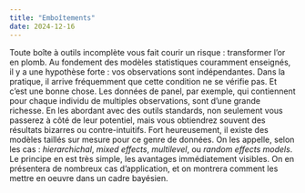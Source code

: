 ```yaml
---
title: "Emboîtements"
date: 2024-12-16
---
```


Toute boîte à outils incomplète vous fait courir un risque : transformer l'or en plomb. Au fondement des modèles statistiques couramment enseignés, il y a une hypothèse forte : vos observations sont indépendantes. Dans la pratique, il arrive fréquemment que cette condition ne se vérifie pas. Et c'est une bonne chose. Les données de panel, par exemple, qui contiennent pour chaque individu de multiples observations, sont d'une grande richesse. En les abordant avec des outils standards, non seulement vous passerez à côté de leur potentiel, mais vous obtiendrez souvent des résultats bizarres ou contre-intuitifs. Fort heureusement, il existe des modèles taillés sur mesure pour ce genre de données. On les appelle, selon les cas : *hierarchichal*, *mixed effects*, *multilevel*, ou *random effects models*. Le principe en est très simple, les avantages immédiatement visibles. On en présentera de nombreux cas d'application, et on montrera comment les mettre en oeuvre dans un cadre bayésien.